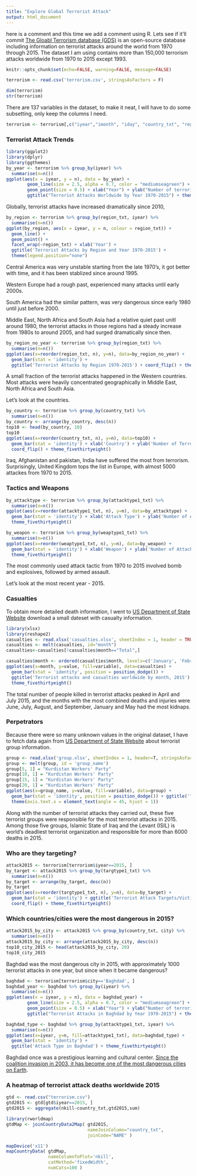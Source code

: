 ```yaml
---
title: "Explore Global Terrorist Attack"
output: html_document
---
```


here is a comment and this time we add a comment using R. Lets see if it'll commit
[The Gloabl Terrorism database (GDS)](http://start.umd.edu/gtd/) is an open-source database including information on terrorist attacks around the world from 1970 through 2015. The dataset I am using contains more than 150,000 terrorism attacks worldwide from 1970 to 2015 except 1993.  

```r
knitr::opts_chunk$set(echo=FALSE, warning=FALSE, message=FALSE)
```

```r
terrorism <- read.csv('terrorism.csv', stringsAsFactors = F)
```

```r
dim(terrorism)
str(terrorism)
```
 
There are 137 variables in the dataset, to make it neat, I will have to do some subsetting, only keep the columns I need.

```r
terrorism <- terrorism[,c("iyear","imonth", "iday", "country_txt", "region_txt", "provstate", "city", "latitude", "longitude", "attacktype1_txt", "targtype1_txt", "corp1", "target1", "natlty1_txt", "gname", "weaptype1_txt", "weapsubtype1_txt")]
```

### Terrorist Attack Trends

```r
library(ggplot2)
library(dplyr)
library(ggthemes)
by_year <- terrorism %>% group_by(iyear) %>% 
  summarise(n=n())
ggplot(aes(x = iyear, y = n), data = by_year) +
        geom_line(size = 2.5, alpha = 0.7, color = "mediumseagreen") +
        geom_point(size = 0.5) + xlab("Year") + ylab("Number of terrorist Attacks") +
        ggtitle("Terrorist Attacks Worldwide by Year 1970-2015") + theme_fivethirtyeight()
```

Globally, terrorist attacks have increased dramatically since 2010,

```r
by_region <- terrorism %>% group_by(region_txt, iyear) %>% 
  summarise(n=n())
ggplot(by_region, aes(x = iyear, y = n, colour = region_txt)) + 
  geom_line() +
  geom_point() +
  facet_wrap(~region_txt) + xlab('Year') +
  ggtitle('Terrorist Attacks by Region and Year 1970-2015') + 
  theme(legend.position="none")
```

Central America was very unstable starting from the late 1970's, it got better with time, and it has been stablized since around 1995. 

Western Europe had a rough past, experienced many attacks until early 2000s. 

South America had the similar pattern, was very dangerous since early 1980 until just before 2000. 

Middle East, North Africa and South Asia had a relative quiet past unitl around 1980, the terrorist attacks in those regions had a steady increase from 1980s to around 2005, and had surged dramatically since then.   

```r
by_region_no_year <- terrorism %>% group_by(region_txt) %>% 
  summarise(n=n())
ggplot(aes(x=reorder(region_txt, n), y=n), data=by_region_no_year) +
  geom_bar(stat = 'identity') +
  ggtitle('Terrorist Attacks by Region 1970-2015') + coord_flip() + theme_fivethirtyeight()
```

A small fraction of the terrorist attacks happened in the Western countries. Most attacks were heavily concentrated geographically in Middle East, North Africa and South Asia.

Let's look at the countries. 

```r
by_country <- terrorism %>% group_by(country_txt) %>% 
  summarise(n=n())
by_country <- arrange(by_country, desc(n))
top10 <- head(by_country, 10)
top10
ggplot(aes(x=reorder(country_txt, n), y=n), data=top10) + 
  geom_bar(stat = 'identity') + xlab('Country') + ylab('Number of Terrorist Attacks') + ggtitle('Countries with the most terrorist attacks, 1970-2015') +
  coord_flip() + theme_fivethirtyeight()
```

Iraq, Afghanistan and pakistan, India have suffered the most from terrorism. 
Surprisingly, United Kingdom tops the list in Europe, with almost 5000 attackes from 1970 to 2015. 

### Tactics and Weapons

```r
by_attacktype <- terrorism %>% group_by(attacktype1_txt) %>% 
  summarise(n=n())
ggplot(aes(x=reorder(attacktype1_txt, n), y=n), data=by_attacktype) + 
  geom_bar(stat = 'identity') + xlab('Attack Type') + ylab('Number of Attacks') + ggtitle('Terrorist Attack Tactics Wordwide, 1970-2015') + coord_flip() +
  theme_fivethirtyeight()
```

```r
by_weapon <- terrorism %>% group_by(weaptype1_txt) %>% 
  summarise(n=n())
ggplot(aes(x=reorder(weaptype1_txt, n), y=n), data=by_weapon) + 
  geom_bar(stat = 'identity') + xlab('Weapon') + ylab('Number of Attacks') + ggtitle('Terrorist Attack By Weapon Wordwide, 1970-2015') + coord_flip() +
  theme_fivethirtyeight()
```

The most commonly used attack tactic from 1970 to 2015 involved bomb and explosives, followed by armed assault. 

Let's look at the most recent year - 2015. 

### Casualties

To obtain more detailed death information, I went to [US Department of State Website](https://www.state.gov/j/ct/rls/crt/2015/257526.htm) download a small dateset with casualty information. 

```r
library(xlsx)
library(reshape2)
casualties <- read.xlsx('casualties.xlsx', sheetIndex = 1, header = TRUE, stringsAsFactors = F)
casualties <- melt(casualties, id="month")
casualties<-casualties[!casualties$month=="Total",]
```

```r
casualties$month <- ordered(casualties$month, levels=c('January', 'February', 'March', 'April', 'May', 'June', 'July', 'August', 'September', 'October', 'November', 'December'))
ggplot(aes(x=month, y=value, fill=variable), data=casualties) +
  geom_bar(stat = 'identity', position = position_dodge()) +
  ggtitle('Terrorist attacks and casualties worldwide by month, 2015') +
  theme_fivethirtyeight()
```

The total number of people killed in terrorist attacks peaked in April and July 2015, and the months with the most combined deaths and injuries were June, July, August, and September, January and May had the most kidnaps.

### Perpetrators

Because there were so many unknown values in the original dataset, I have to fetch data again from [US Department of State Website](https://www.state.gov/j/ct/rls/crt/2015/257526.htm) about terrorist group information.

```r
group <- read.xlsx('group.xlsx', sheetIndex = 1, header=T, stringsAsFactors=F)
group <- melt(group, id = 'group_name')
group[5, 1] = "Kurdistan Workers' Party"
group[10, 1] = "Kurdistan Workers' Party"
group[15, 1] = "Kurdistan Workers' Party"
group[20, 1] = "Kurdistan Workers' Party"
ggplot(aes(x=group_name, y=value, fill=variable), data=group) +
  geom_bar(stat = 'identity', position = position_dodge()) + ggtitle('Terrorist Groups with the most Attacks Wordwide, 2015') +
  theme(axis.text.x = element_text(angle = 45, hjust = 1))
```

Along with the number of terrorist attacks they carried out, these five terrorist groups were responsible for the most terrorist attacks in 2015. Among those five groups, Islamic State of Iraq and the Levant (ISIL) is world’s deadliest terrorist organization and responsible for more than 6000 deaths in 2015.

### Who are they targeting?

```r
attack2015 <- terrorism[terrorism$iyear==2015, ]
by_target <- attack2015 %>% group_by(targtype1_txt) %>% 
  summarise(n=n())
by_target <- arrange(by_target, desc(n))
by_target
ggplot(aes(x=reorder(targtype1_txt, n), y=n), data=by_target) +
  geom_bar(stat = 'identity') + ggtitle('Terrorist Attack Targets/Victims, 2015') +
  coord_flip() + theme_fivethirtyeight()
```

### Which countries/cities were the most dangerous in 2015?

```r
attack2015_by_city <- attack2015 %>% group_by(country_txt, city) %>% 
  summarise(n=n())
attack2015_by_city <- arrange(attack2015_by_city, desc(n))
top10_city_2015 <- head(attack2015_by_city, 20)
top10_city_2015
```

Baghdad was the most dangerous city in 2015, with approximately 1000 terrorist attacks in one year, but since when it became dangerous?

```r
baghdad <- terrorism[terrorism$city=='Baghdad', ]
baghdad_year <- baghdad %>% group_by(iyear) %>% 
  summarise(n=n())
ggplot(aes(x = iyear, y = n), data = baghdad_year) +
        geom_line(size = 2.5, alpha = 0.7, color = "mediumseagreen") +
        geom_point(size = 0.5) + xlab("Year") + ylab("Number of terrorist Attacks") +
        ggtitle("Terrorist Attacks in Baghdad by Year 1970-2015") + theme_fivethirtyeight()
```

```r
baghdad_type <- baghdad %>% group_by(attacktype1_txt, iyear) %>% 
  summarise(n=n())
ggplot(aes(x=iyear, y=n, fill=attacktype1_txt), data=baghdad_type) + 
  geom_bar(stat = 'identity') +
  ggtitle('Attack Type in Baghdad') + theme_fivethirtyeight()
```

Baghdad once was a prestigious learning and cultural center. [Since the coalition invasion in 2003, it has become one of the most dangerous cities on Earth](http://wikitravel.org/en/Baghdad).

### A heatmap of terrorist attack deaths worldwide 2015

```r
gtd <- read.csv("terrorism.csv")
gtd2015 <- gtd[gtd$iyear==2015, ]
gtd2015 <- aggregate(nkill~country_txt,gtd2015,sum)
```

```r
library(rworldmap)
gtdMap <- joinCountryData2Map( gtd2015, 
                               nameJoinColumn="country_txt", 
                               joinCode="NAME" )

mapDevice('x11')
mapCountryData( gtdMap, 
                nameColumnToPlot='nkill', 
                catMethod='fixedWidth', 
                numCats=100 )
```
